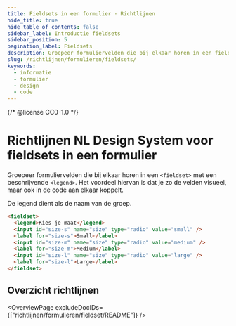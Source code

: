 ```yaml
---
title: Fieldsets in een formulier · Richtlijnen
hide_title: true
hide_table_of_contents: false
sidebar_label: Introductie fieldsets
sidebar_position: 5
pagination_label: Fieldsets
description: Groepeer formuliervelden die bij elkaar horen in een fieldset met een beschrijvende legend.
slug: /richtlijnen/formulieren/fieldsets/
keywords:
  - informatie
  - formulier
  - design
  - code
---
```


{/* @license CC0-1.0 */}


# Richtlijnen NL Design System voor fieldsets in een formulier

Groepeer formuliervelden die bij elkaar horen in een `<fieldset>` met een beschrijvende `<legend>`.
Het voordeel hiervan is dat je zo de velden visueel, maar ook in de code aan elkaar koppelt.

De legend dient als de naam van de groep.

```html
<fieldset>
  <legend>Kies je maat</legend>
  <input id="size-s" name="size" type="radio" value="small" />
  <label for="size-s">Small</label>
  <input id="size-m" name="size" type="radio" value="medium" />
  <label for="size-m">Medium</label>
  <input id="size-l" name="size" type="radio" value="large" />
  <label for="size-l">Large</label>
</fieldset>
```

## Overzicht richtlijnen

<OverviewPage excludeDocIDs={["richtlijnen/formulieren/fieldset/README"]} />

<FooterInfo />

